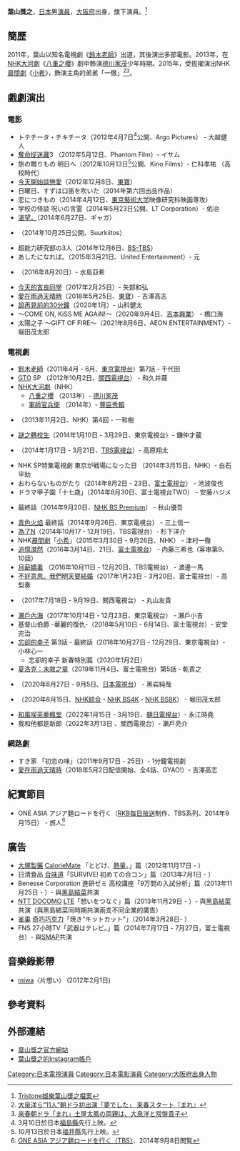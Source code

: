 {{noteTA
|G1=JP}}
{{藝人
| 類型 = 男演員
| 圖片 = Hayama Shono from "Japanese Girls Never Die" at Opening Ceremony of the Tokyo International Film Festival 2016 (33603550076).jpg
| 圖片尺寸 = 
| 圖片簡介 = 出席2016年[[東京國際影展|東京國際影展]]《安曇春子下落不明》首映禮的葉山獎之
| 本名 = 
| 英文名 = 
| 外文名 = 葉山 奨之<br />（{{lang|ja|はやま しょうの}}）
| 羅馬拼音 = Hayama Shōno
| 外文 = ja
| 綽號 = 
| 出生日期 = {{birth_date_and _age|1995|12|19}}
| 出生地點 = {{JPN}}[[大阪府|大阪府]]
| 逝世日期 = 
| 逝世地點 = 
| 籍貫 = 
| 國籍 = {{JPN}}
| 教育程度 = 
| 配偶 =
| 兒女 = 
| 活躍年代 = 2011年－至今
| 唱片公司 = 
| 經紀公司 = {{link-ja|Tristone娛樂|トライストーン・エンタテイメント}}
| imdb = 
| awards = 
| 網站 = [http://www.tristone.co.jp/actors/hayama/ 官方網站]
}}
'''葉山獎之'''{{BD|1995年|12月19日||}}，[[日本|日本]]男[[演員|演員]]，[[大阪府|大阪府]]出身，{{link-ja|Tristone娛樂|トライストーン・エンタテイメント}}旗下演員。<ref>[http://www.tristone.co.jp/actors/hayama/ Tristone娛樂葉山獎之檔案]</ref>

== 簡歷 ==
2011年，葉山以知名電視劇《[[鈴木老師|鈴木老師]]》出道，其後演出多部電影。2013年，在[[NHK|NHK]][[大河劇|大河劇]]《[[八重之櫻|八重之櫻]]》劇中飾演[[德川家茂|德川家茂]]少年時期。2015年，受拔擢演出NHK[[連續電視小說|晨間劇]]《[[小希|小希]]》，飾演主角的弟弟「一徹」<ref>[http://www.oricon.co.jp/news/2041877/photo/15/ 大泉洋ら“11人”朝ドラ初出演「夢でした」 来春スタート『まれ』]</ref><ref>[http://news.walkerplus.com/article/50233/ 来春朝ドラ「まれ」土屋太鳳の両親は、大泉洋と常盤貴子]</ref>。

== 戲劇演出 ==
=== 電影 ===
* トテチータ・チキチータ（2012年4月7日<ref>3月10日於日本[[福島縣|福島縣]]先行上映。</ref>公開、Argo Pictures） - 大越健人 
* [[奪命捉迷藏|奪命捉迷藏]]3 （2012年5月12日、Phantom Film）- イサム 
* 旅の贈りもの 明日へ（2012年10月13日<ref>10月13日於日本[[福井縣|福井縣]]先行上映。</ref>公開、Kino Films）- 仁科孝祐 （高校時代）
* [[今天開始談戀愛|今天開始談戀愛]]（2012年12月8日、[[東寶|東寶]]）
* 日曜日、すずは口笛を吹いた（2014年第六回{{link-ja|沖縄國際影展|沖縄国際映画祭}}出品作品）
* 恋につきもの（2014年4月12日、[[東京藝術大学|東京藝術大学]]映像研究科映画専攻）
* 学校の怪談  呪いの言霊（2014年5月23日公開、LT Corporation）- 佑治
* [[渴望。|渴望。]]（2014年6月27日、ギャガ）
* {{link-ja|平安日365天幸福的呼吸|シャンティ デイズ 365日、幸せな呼吸}}（2014年10月25日公開、Suurkiitos）
*超能力研究部の3人（2014年12月6日、[[BS-TBS|BS-TBS]]）
*あしたになれば。（2015年3月21日、United Entertainment）- 元
*{{link-ja|青空吶喊|青空エール#映画}}（2016年8月20日）- 水島亞希
*[[今天的吉良同學|今天的吉良同學]]（2017年2月25日）- 矢部和弘
*[[愛在雨過天晴時#真人電影|愛在雨過天晴時]]（2018年5月25日、[[東寶|東寶]]）- 吉澤高志
*[[說再見前的30分鐘|說再見前的30分鐘]]（2020年1月）- 山科健太
* 〜COME ON, KiSS ME AGAiN!〜（2020年9月4日、[[吉本興業|吉本興業]]） - 橋口海 
* 太陽之子 ～GIFT OF FIRE～（2021年8月6日、AEON ENTERTAINMENT）- 堀田茂太郎

=== 電視劇 ===
* [[鈴木老師|鈴木老師]]（2011年4月 - 6月、[[東京電視台|東京電視台]]）第7話 - 千代田
* [[GTO_(2012年电视剧)#其他學生|GTO]] SP （2012年10月2日、[[關西電視台|關西電視台]]） - 和久井繭 
* [[NHK大河劇|NHK大河劇]]（NHK）
** [[八重之櫻|八重之櫻]] （2013年）- [[德川家茂|德川家茂]] 
** [[軍師官兵衛|軍師官兵衛]] （2014年）- [[豐臣秀賴|豐臣秀賴]]
* {{link-ja|實驗刑警2|実験刑事トトリ#第2シリーズ}}（2013年11月2日、NHK）第4回 - 一和樹 
* [[謎之轉校生#東京電視台版|謎之轉校生]]（2014年1月10日 - 3月29日、東京電視台）- 鎌仲才蔵 
* {{link-ja|夜之教師|夜のせんせい}}（2014年1月17日 - 3月21日、[[TBS電視台|TBS電視台]]）- 高原翔太 
* NHK SP特集電視劇 東京が戦場になった日 （2014年3月15日、NHK）- 白石平助 
* おわらないものがたり（2014年8月2日 - 23日、[[富士電視台|富士電視台]]） - 池波俊也 
* ドラマ甲子園「十七歳」（2014年8月30日、富士電視台TWO） - 安藤ハジメ 
* {{link-ja|法庭新鮮人2|そこをなんとか#第2シーズン}} 最終話（2014年9月20日、[[NHK_BS_Premium|NHK BS Premium]]） - 秋山優吾 
* [[青色火焰|青色火焰]] 最終話（2014年9月26日、東京電視台） - 三上信一
* [[為了N#電視劇|為了N]]（2014年10月17 - 12月19日、TBS電視台）- 杉下洋介 
* NHK[[連續電視小說|晨間劇]]「[[小希|小希]]」（2015年3月30日 - 9月26日、NHK） - 津村一徹
* [[追憶潸然|追憶潸然]]（2016年3月14日、21日、[[富士電視台|富士電視台]]） - 内藤三希也（客串第9、10話）
* [[逃避雖可恥但有用|月薪嬌妻]] （2016年10月11日 - 12月20日、TBS電視台） - 渡邊一馬
* [[不好意思、我們明天要結婚|不好意思、我們明天要結婚]]（2017年1月23日 - 3月20日、富士電視台）- 高梨奏
* {{link-ja|是我們做的|僕たちがやりました#テレビドラマ}}（2017年7月18日 - 9月19日、關西電視台） - 丸山友貴
* [[瀨戶內海|瀨戶內海]]（2017年10月14日 - 12月23日、東京電視台） - 瀨戶小吉
* 基督山伯爵 -華麗的復仇-（2018年5月10日 - 6月14日、富士電視台）- 安堂完治
* [[忘卻的幸子|忘卻的幸子]] 第3話 - 最終話（2018年10月27日 - 12月29日、東京電視台）- 小林心一
** 忘卻的幸子 新春特別篇（2020年1月2日）
* [[夏洛克：未敘之章|夏洛克：未敘之章]]（2019年11月4日、富士電視台）第5話 - 乾貴之
* {{link-ja|未滿警察|未満警察 ミッドナイトランナー}}（2020年6月27日 - 9月5日、[[日本電視台|日本電視台]]） - 黑岩純哉
* {{link-ja|太陽之子|太陽の子}}（2020年8月15日、[[NHK綜合頻道|NHK綜合]]・[[NHK_BS4K|NHK BS4K]]・[[NHK_BS8K|NHK BS8K]]） - 堀田茂太郎
* [[和風喫茶鹿楓堂|和風喫茶鹿楓堂]]（2022年1月15日 - 3月19日、[[朝日電視台|朝日電視台]]）- 永江時堯
* 我和他都是新郎（2022年3月13日 、關西電視台）- 瀨戶亮介

=== 網路劇 ===
* すき家 「初恋の味」（2011年9月17日 - 25日）- 1分鐘電視劇
* [[愛在雨過天晴時|愛在雨過天晴時]]（2018年5月2日配信開始、全4話、GYAO!）- 吉澤高志

== 紀實節目 ==
* ONE ASIA アジア麺ロードを行く（[[RKB每日放送|RKB每日放送]]制作、TBS系列、2014年9月15日） - 旅人<ref>[http://www.tbs.co.jp/program/rkb_menroad_20140915.html ONE ASIA アジア麺ロードを行く（TBS）]、2014年9月8日閲覧</ref>

== 廣告 ==
* [[大塚製藥|大塚製藥]] [[CalorieMate|CalorieMate]] 「とどけ、[[熱量|熱量]]。」篇（2012年11月17日 - ）
* 日清食品 [[合味道|合味道]]「SURVIVE! 初めての合コン」篇（2013年7月1日 - ）
* Benesse Corporation 進研ゼミ 高校講座「9万問の入試分析」篇（2013年11月25日 - ）- 與[[黑島結菜|黑島結菜]]共演
* [[NTT_DOCOMO|NTT DOCOMO]] [[長期演進技術|LTE]]「想いをつなぐ」篇（2013年11月29日 - ）- 與[[黑島結菜|黑島結菜]]共演（與黑島結菜同時期共演兩支不同企業的廣告）
* [[雀巢|雀巢]] [[奇巧巧克力|奇巧巧克力]]「焼き"キットカット"」（2014年3月28日- ）
* FNS 27小時TV「武器はテレビ。」篇（2014年7月17日 - 7月27日，富士電視台）- 與[[SMAP|SMAP]]共演

== 音樂錄影帶 ==
* [[miwa|miwa]]〈片想い〉 (2012年2月1日)

== 參考資料 ==
{{reflist}}

== 外部連結 ==
* [http://www.tristone.co.jp/actors/hayama/ 葉山獎之官方網站]
*[https://instagram.com/shonohayama?igshid=xqbp2l2r5w7o 葉山獎之的Instagram帳戶]

{{DEFAULTSORT:Hayama Shono}}
[[Category:日本電視演員|Category:日本電視演員]]
[[Category:日本電影演員|Category:日本電影演員]]
[[Category:大阪府出身人物|Category:大阪府出身人物]]